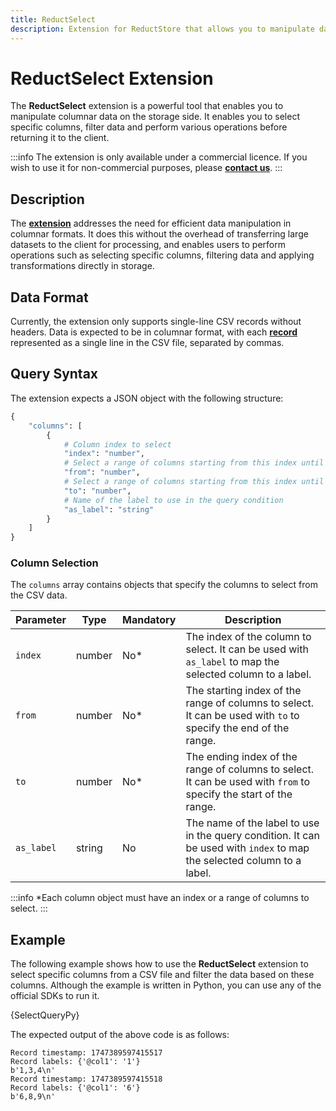 ```yaml
---
title: ReductSelect
description: Extension for ReductStore that allows you to manipulate data in columnar formats on the storage side.
---
```


<head>
  <link
    rel="canonical"
    href="https://www.reduct.store/docs/extensions/official/select-ext"
  />
</head>

# ReductSelect Extension

The **ReductSelect** extension is a powerful tool that enables you to manipulate columnar data on the storage side.
It enables you to select specific columns, filter data and perform various operations before returning it to the client.

:::info
The extension is only available under a commercial licence. If you wish to use it for non-commercial purposes, please [**contact us**](/contact).
:::

## Description

The [**extension**](../../glossary#extension) addresses the need for efficient data manipulation in columnar formats. It does this without the overhead of transferring large datasets to the client for processing, and enables users to perform operations such as selecting specific columns, filtering data and applying transformations directly in storage.

## Data Format

Currently, the extension only supports single-line CSV records without headers.
Data is expected to be in columnar format, with each [**record**](../../glossary#extension) represented as a single line in the CSV file, separated by commas.

## Query Syntax

The extension expects a JSON object with the following structure:

```python
{
    "columns": [
        {
            # Column index to select
            "index": "number",
            # Select a range of columns starting from this index until the end or `to` index
            "from": "number",
            # Select a range of columns starting from this index until the end or `from` index
            "to": "number",
            # Name of the label to use in the query condition
            "as_label": "string"
        }
    ]
}
```

### Column Selection

The `columns` array contains objects that specify the columns to select from the CSV data.

| Parameter  | Type   | Mandatory | Description                                                                                                             |
| ---------- | ------ | --------- | ----------------------------------------------------------------------------------------------------------------------- |
| `index`    | number | No\*      | The index of the column to select. It can be used with `as_label` to map the selected column to a label.                |
| `from`     | number | No\*      | The starting index of the range of columns to select. It can be used with `to` to specify the end of the range.         |
| `to`       | number | No\*      | The ending index of the range of columns to select. It can be used with `from` to specify the start of the range.       |
| `as_label` | string | No        | The name of the label to use in the query condition. It can be used with `index` to map the selected column to a label. |

:::info
\*Each column object must have an index or a range of columns to select.
:::

## Example

The following example shows how to use the **ReductSelect** extension to select specific columns from a CSV file and filter the data based on these columns.
Although the example is written in Python, you can use any of the official SDKs to run it.



<Tabs>
  <TabItem value="Python">
    <CodeBlock language="python">{SelectQueryPy}</CodeBlock>
  </TabItem>
</Tabs>

The expected output of the above code is as follows:

```
Record timestamp: 1747389597415517
Record labels: {'@col1': '1'}
b'1,3,4\n'
Record timestamp: 1747389597415518
Record labels: {'@col1': '6'}
b'6,8,9\n'
```
